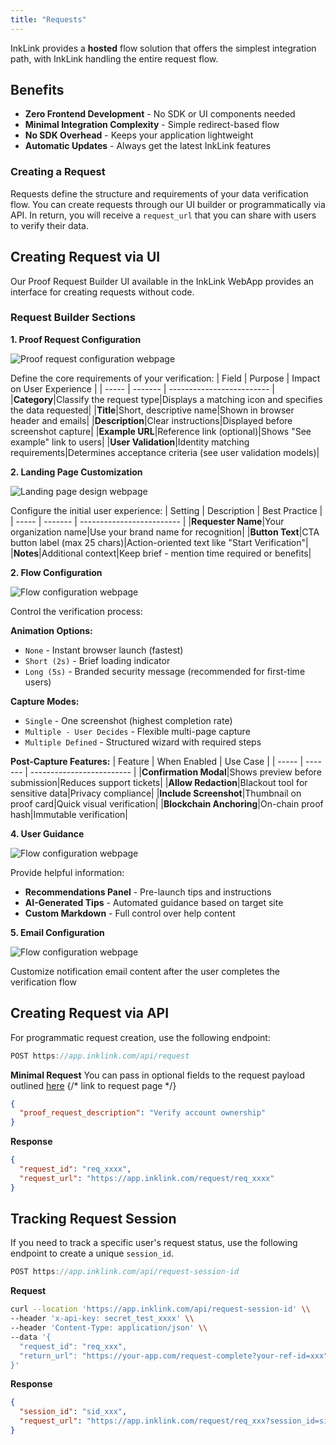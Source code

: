 ```yaml
---
title: "Requests"
---
```


InkLink provides a **hosted** flow solution that offers the simplest integration path, with InkLink handling the entire request flow.

## Benefits

- **Zero Frontend Development** - No SDK or UI components needed
- **Minimal Integration Complexity** - Simple redirect-based flow
- **No SDK Overhead** - Keeps your application lightweight
- **Automatic Updates** - Always get the latest InkLink features

### Creating a Request

Requests define the structure and requirements of your data verification flow. You can create requests through our UI builder or programmatically via API. In return, you will receive a `request_url` that you can share with users to verify their data.

## Creating Request via UI

Our Proof Request Builder UI available in the InkLink WebApp provides an interface for creating requests without code.

### Request Builder Sections

**1. Proof Request Configuration**

![Proof request configuration webpage](/images/request-1.png)

Define the core requirements of your verification:
| Field | Purpose | Impact on User Experience |
| ----- | ------- | ------------------------- |
|**Category**|Classify the request type|Displays a matching icon and specifies the data requested|
|**Title**|Short, descriptive name|Shown in browser header and emails|
|**Description**|Clear instructions|Displayed before screenshot capture|
|**Example URL**|Reference link (optional)|Shows "See example" link to users|
|**User Validation**|Identity matching requirements|Determines acceptance criteria (see user validation models)|

**2. Landing Page Customization**

![Landing page design webpage](/images/request-2.png)

Configure the initial user experience:
| Setting | Description | Best Practice |
| ----- | ------- | ------------------------- |
|**Requester Name**|Your organization name|Use your brand name for recognition|
|**Button Text**|CTA button label (max 25 chars)|Action-oriented text like "Start Verification"|
|**Notes**|Additional context|Keep brief - mention time required or benefits|

**2. Flow Configuration**

![Flow configuration webpage](/images/request-3.png)

Control the verification process:

**Animation Options:**

- `None` - Instant browser launch (fastest)
- `Short (2s)` - Brief loading indicator
- `Long (5s)` - Branded security message (recommended for first-time users)

**Capture Modes:**

- `Single` - One screenshot (highest completion rate)
- `Multiple - User Decides` - Flexible multi-page capture
- `Multiple Defined` - Structured wizard with required steps

**Post-Capture Features:**
| Feature | When Enabled | Use Case |
| ----- | ------- | ------------------------- |
|**Confirmation Modal**|Shows preview before submission|Reduces support tickets|
|**Allow Redaction**|Blackout tool for sensitive data|Privacy compliance|
|**Include Screenshot**|Thumbnail on proof card|Quick visual verification|
|**Blockchain Anchoring**|On-chain proof hash|Immutable verification|

**4. User Guidance**

![Flow configuration webpage](/images/request-4.png)

Provide helpful information:

- **Recommendations Panel** - Pre-launch tips and instructions
- **AI-Generated Tips** - Automated guidance based on target site
- **Custom Markdown** - Full control over help content

**5. Email Configuration**

![Flow configuration webpage](/images/request-5.png)

Customize notification email content after the user completes the verification flow

## Creating Request via API

For programmatic request creation, use the following endpoint:

```Typescript
POST https://app.inklink.com/api/request
```

**Minimal Request**
You can pass in optional fields to the request payload outlined [here](/api-reference/endpoint/create) {/* link to request page */}

```JSON Required request body field
{
  "proof_request_description": "Verify account ownership"
}
```

**Response**

```JSON
{
  "request_id": "req_xxxx",
  "request_url": "https://app.inklink.com/request/req_xxxx"
}
```

## Tracking Request Session

If you need to track a specific user's request status, use the following endpoint to create a unique `session_id`.

```Typescript
POST https://app.inklink.com/api/request-session-id
```

**Request**

```bash
curl --location 'https://app.inklink.com/api/request-session-id' \\
--header 'x-api-key: secret_test_xxxx' \\
--header 'Content-Type: application/json' \\
--data '{
  "request_id": "req_xxx",
  "return_url": "https://your-app.com/request-complete?your-ref-id=xxx"
}'
```

**Response**

```JSON
{
  "session_id": "sid_xxx",
  "request_url": "https://app.inklink.com/request/req_xxx?session_id=sid_xxx"
}
```
